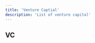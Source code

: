 ---
title: 'Venture Captial'
description: 'List of venture capital'
---

## VC

<Columns cols={2}>
  <Card
    title="Sequoia Capital"
    href="https://www.sequoiacap.com/"
  >
  </Card>
  <Card
    title="Andreessen Horowitz"
    href="https://a16z.com/"
  >
  </Card>
    <Card
    title="Hong Shan Capital"
    href="https://www.hsgcap.com/"
  >
  </Card>
  <Card
    title="Peak XV Partners"
    href="https://www.peakxv.com/"
  >
  </Card>
  <Card
    title="Founders Fund"
    href="https://foundersfund.com/"
  >
  </Card>
  <Card
    title="Benchmark"
    href="https://www.benchmark.com/"
  >
  </Card>
  <Card
    title="General Catalyst"
    href="https://www.generalcatalyst.com/"
  >
  </Card>
  <Card
    title="Menlo Ventures"
    href="https://menlovc.com/"
  >
  </Card>
  <Card
    title="Lightspeed Venture Partners"
    href="https://lsvp.com/"
  >
  </Card>
  <Card
    title="Kleiner Perkins"
    href="https://www.kleinerperkins.com/"
  >
  </Card>
  <Card
    title="Khosla Ventures"
    href="https://www.khoslaventures.com/"
  >
  </Card>
  <Card
    title="SV Angel"
    href="https://svangel.com/"
  >
  </Card>
  <Card
    title="First Round Capital"
    href="https://www.firstround.com/"
  >
  </Card>
  <Card
    title="VC Tier List"
    href="https://vctierlist.com/"
  >
  </Card>
</Columns>